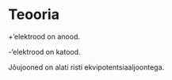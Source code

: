# Teooria

*+*'elektrood on anood.

*-*'elektrood on katood.

Jõujooned on alati risti ekvipotentsiaaljoontega.
